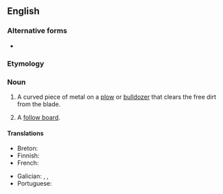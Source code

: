 ==English==
{{wikipedia}}

===Alternative forms===
* {{l|en|mouldboard}} {{qual|Commonwealth}}

===Etymology===
{{compound|en|mold|gloss1=soil|board}}

===Noun===
{{en-noun}}

# A curved piece of metal on a [[plow]] or [[bulldozer]] that clears the free dirt from the blade.
# {{lb|en|founding}} A [[follow board]].

====Translations====
{{trans-top|curved piece of metal on a plow or bulldozer}}
* Breton: {{t+|br|skouarn|f}}
* Finnish: {{t+|fi|siipi}}
* French: {{t+|fr|versoir|m}}
{{trans-mid}}
* Galician: {{t+|gl|abeaca|f}}, {{t+|gl|gueifa|f}}, {{t+|gl|orelleira|f}}
* Portuguese: {{t+|pt|aiveca|f}}
{{trans-bottom}}